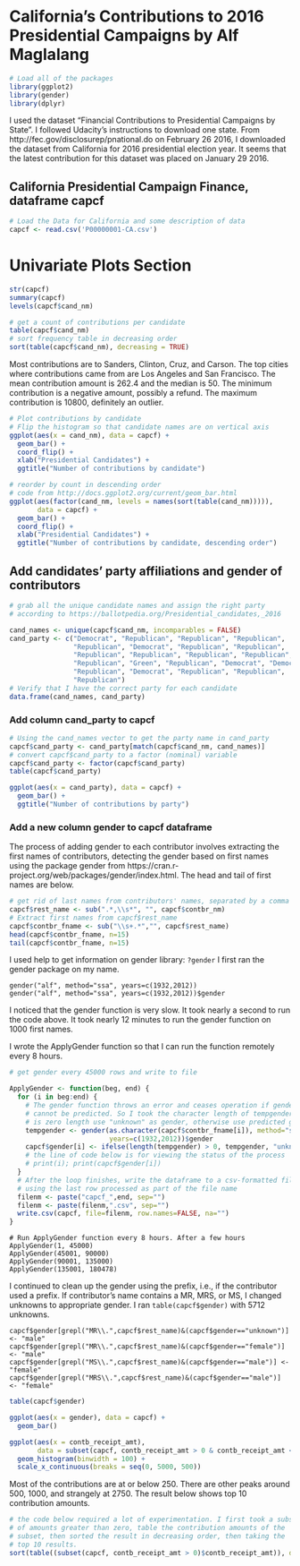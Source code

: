 California's Contributions to 2016 Presidential Campaigns by Alf Maglalang
========================================================

```r
# Load all of the packages
library(ggplot2)
library(gender)
library(dplyr)
```

I used the dataset "Financial Contributions to Presidential Campaigns by State". I followed Udacity's instructions to download one state. From http://fec.gov/disclosurep/pnational.do on February 26 2016, I downloaded the dataset from California for 2016 presidential election year. It seems that the latest contribution for this dataset was placed on January 29 2016.

## California Presidential Campaign Finance, dataframe capcf
```r
# Load the Data for California and some description of data
capcf <- read.csv('P00000001-CA.csv')
```

# Univariate Plots Section
```r
str(capcf)
summary(capcf)
levels(capcf$cand_nm)

# get a count of contributions per candidate
table(capcf$cand_nm)
# sort frequency table in decreasing order
sort(table(capcf$cand_nm), decreasing = TRUE)
```

Most contributions are to Sanders, Clinton, Cruz, and Carson. The top cities where contributions came from are Los Angeles and San Francisco. The mean contribution amount is 262.4 and the median is 50. The minimum contribution is a negative amount, possibly a refund. The maximum contribution is 10800, definitely an outlier.

```r
# Plot contributions by candidate
# Flip the histogram so that candidate names are on vertical axis
ggplot(aes(x = cand_nm), data = capcf) +
  geom_bar() +
  coord_flip() +
  xlab("Presidential Candidates") +
  ggtitle("Number of contributions by candidate")

# reorder by count in descending order
# code from http://docs.ggplot2.org/current/geom_bar.html
ggplot(aes(factor(cand_nm, levels = names(sort(table(cand_nm))))),
       data = capcf) +
  geom_bar() +
  coord_flip() +
  xlab("Presidential Candidates") +
  ggtitle("Number of contributions by candidate, descending order")
```

## Add candidates' party affiliations and gender of contributors
```r
# grab all the unique candidate names and assign the right party
# according to https://ballotpedia.org/Presidential_candidates,_2016

cand_names <- unique(capcf$cand_nm, incomparables = FALSE)
cand_party <- c("Democrat", "Republican", "Republican", "Republican",
                "Republican", "Democrat", "Republican", "Republican",
                "Republican", "Republican", "Republican", "Republican", 
                "Republican", "Green", "Republican", "Democrat", "Democrat",
                "Republican", "Democrat", "Republican", "Republican", 
                "Republican")
# Verify that I have the correct party for each candidate
data.frame(cand_names, cand_party)
```

### Add column cand_party to capcf
```r
# Using the cand_names vector to get the party name in cand_party
capcf$cand_party <- cand_party[match(capcf$cand_nm, cand_names)]
# convert capcf$cand_party to a factor (nominal) variable
capcf$cand_party <- factor(capcf$cand_party)
table(capcf$cand_party)
```

```r
ggplot(aes(x = cand_party), data = capcf) +
  geom_bar() +
  ggtitle("Number of contributions by party")
```

### Add a new column gender to capcf dataframe
The process of adding gender to each contributor involves extracting the first names of contributors, detecting the gender based on first names using the package gender from https://cran.r-project.org/web/packages/gender/index.html. The head and tail of first names are below.
```r
# get rid of last names from contributors' names, separated by a comma
capcf$rest_name <- sub(".*,\\s*", "", capcf$contbr_nm)
# Extract first names from capcf$rest_name
capcf$contbr_fname <- sub("\\s+.*","", capcf$rest_name)
head(capcf$contbr_fname, n=15)
tail(capcf$contbr_fname, n=15)
```

I used help to get information on gender library: `?gender`
I first ran the gender package on my name.
```
gender("alf", method="ssa", years=c(1932,2012))
gender("alf", method="ssa", years=c(1932,2012))$gender
```
I noticed that the gender function is very slow. It took nearly a second to
run the code above. It took nearly 12 minutes to run the gender function on
1000 first names.

I wrote the ApplyGender function so that I can run the function remotely every 8 hours.
```r
# get gender every 45000 rows and write to file 

ApplyGender <- function(beg, end) {
  for (i in beg:end) {
    # The gender function throws an error and ceases operation if gender
    # cannot be predicted. So I took the character length of tempgender. If it
    # is zero length use "unknown" as gender, otherwise use predicted gender
    tempgender <- gender(as.character(capcf$contbr_fname[i]), method="ssa",
                         years=c(1932,2012))$gender
    capcf$gender[i] <- ifelse(length(tempgender) > 0, tempgender, "unknown")
    # the line of code below is for viewing the status of the process
    # print(i); print(capcf$gender[i])
  }
  # After the loop finishes, write the dataframe to a csv-formatted file
  # using the last row processed as part of the file name
  filenm <- paste("capcf_",end, sep="")
  filenm <- paste(filenm,".csv", sep="")
  write.csv(capcf, file=filenm, row.names=FALSE, na="")
}

```

```
# Run ApplyGender function every 8 hours. After a few hours
ApplyGender(1, 45000)
ApplyGender(45001, 90000)
ApplyGender(90001, 135000)
ApplyGender(135001, 180478)
```
I continued to clean up the gender using the prefix, i.e., if the contributor
used a prefix. If contributor's name contains a MR, MRS, or MS, I changed
unknowns to appropriate gender. I ran `table(capcf$gender)` with 5712 unknowns.
```
capcf$gender[grepl("MR\\.",capcf$rest_name)&(capcf$gender=="unknown")] <- "male"
capcf$gender[grepl("MR\\.",capcf$rest_name)&(capcf$gender=="female")] <- "male"
capcf$gender[grepl("MS\\.",capcf$rest_name)&(capcf$gender=="male")] <- "female"
capcf$gender[grepl("MRS\\.",capcf$rest_name)&(capcf$gender=="male")] <- "female"
```
```r
table(capcf$gender)
```

```r
ggplot(aes(x = gender), data = capcf) +
  geom_bar()
```


```r
ggplot(aes(x = contb_receipt_amt),
       data = subset(capcf, contb_receipt_amt > 0 & contb_receipt_amt < 5000)) +
  geom_histogram(binwidth = 100) +
  scale_x_continuous(breaks = seq(0, 5000, 500))
```

Most of the contributions are at or below 250. There are other peaks around 500, 1000, and strangely at 2750. The result below shows top 10 contribution amounts.
```r
# the code below required a lot of experimentation. I first took a subset
# of amounts greater than zero, table the contribution amounts of the
# subset, then sorted the result in decreasing order, then taking the
# top 10 results.
sort(table((subset(capcf, contb_receipt_amt > 0)$contb_receipt_amt)), decreasing = TRUE)[1:10]
```

